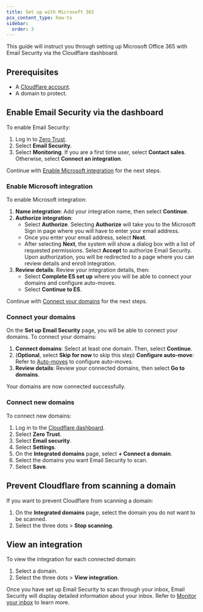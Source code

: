 ```yaml
---
title: Set up with Microsoft 365
pcx_content_type: how-to
sidebar:
  order: 3
---
```


This guide will instruct you through setting up Microsoft Office 365 with Email Security via the Cloudflare dashboard.

## Prerequisites

* A [Cloudflare account](https://dash.cloudflare.com/sign-up).
* A domain to protect.

## Enable Email Security via the dashboard

To enable Email Security:

1. Log in to [Zero Trust](https://one.dash.cloudflare.com/).
2. Select **Email Security**.
3. Select **Monitoring**. If you are a first time user, select **Contact sales**. Otherwise, select **Connect an integration**.

Continue with [Enable Microsoft integration](/cloudflare-one/email-security/setup/api-deployment/office365-api/#enable-microsoft-integration) for the next steps.

### Enable Microsoft integration

To enable Microsoft integration:

1. **Name integration**: Add your integration name, then select **Continue**.
2. **Authorize integration**:
   - Select **Authorize**. Selecting **Authorize** will take you to the Microsoft Sign in page where you will have to enter your email address.
   - Once you enter your email address, select **Next**.
   - After selecting **Next**, the system will show a dialog box with a list of requested permissions. Select **Accept** to authorize Email Security. Upon authorization, you will be redirected to a page where you can review details and enroll integration.
3. **Review details**: Review your integration details, then:
   - Select **Complete ES set up** where you will be able to connect your domains and configure auto-moves.
   - Select **Continue to ES**.

Continue with [Connect your domains](/cloudflare-one/email-security/setup/api-deployment/office365-api/#connect-your-domains) for the next steps.

### Connect your domains

On the **Set up Email Security** page, you will be able to connect your domains. To connect your domains:

1. **Connect domains**: Select at least one domain. Then, select **Continue**.
2. (**Optional**, select **Skip for now** to skip this step) **Configure auto-move**: Refer to [Auto-moves](/cloudflare-one/email-security/auto-moves/) to configure auto-moves.
3. **Review details**: Review your connected domains, then select **Go to domains**. 

Your domains are now connected successfully.
 
### Connect new domains

To connect new domains:

1. Log in to the [Cloudflare dashboard](https://dash.cloudflare.com/).
2. Select **Zero Trust**.
3. Select **Email security**.
4. Select **Settings**.
5. On the **Integrated domains** page, select **+ Connect a domain**.
6. Select the domains you want Email Security to scan.
7. Select **Save**.

## Prevent Cloudflare from scanning a domain

If you want to prevent Cloudflare from scanning a domain:

1. On the **Integrated domains** page, select the domain you do not want to be scanned.
2. Select the three dots > **Stop scanning**.

## View an integration

To view the integration for each connected domain:

1. Select a domain.
2. Select the three dots > **View integration**.

Once you have set up Email Security to scan through your inbox, Email Security will display detailed information about your inbox. Refer to [Monitor your inbox](/cloudflare-one/insights/email-monitoring/) to learn more.
